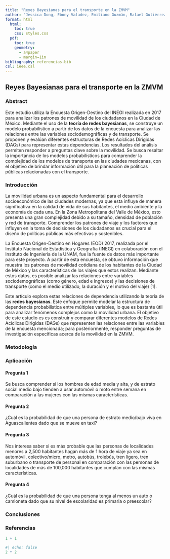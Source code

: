 ```yaml
---
title: "Reyes Bayesianas para el transporte en la ZMVM"
author: "Jessica Dong, Ebony Valadez, Emiliano Guzmán, Rafael Gutiérrez "
format: html
  html:
    toc: true
    css: styles.css
  pdf:
    toc: true
    geometry:
      - a4paper
      - margin=1in
bibliography: referencias.bib  
csl: ieee.csl                
---
```


## Reyes Bayesianas para el transporte en la ZMVM

### Abstract

Este estudio utiliza la Encuesta Origen-Destino del INEGI realizada en 2017 para analizar los patrones de movilidad de los ciudadanos en la Ciudad de México. Mediante el uso de la **teoría de redes bayesianas**, se construye un modelo probabilístico a partir de los datos de la encuesta para analizar las relaciones entre las variables sociodemográficas y de transporte. Se proponen y evalúan diferentes estructuras de Redes Acíclicas Dirigidas (DAGs) para representar estas dependencias. Los resultados del análisis permiten responder a preguntas clave sobre la movilidad. Se busca resaltar la importancia de los modelos probabilísticos para comprender la complejidad de los modelos de transporte en las ciudades mexicanas, con el objetivo de brindar información útil para la planeación de políticas públicas relacionadas con el transporte.

### Introducción

La movilidad urbana es un aspecto fundamental para el desarrollo socioeconómico de las ciudades modernas, ya que esta influye de manera significativa en la calidad de vida de sus habitantes, el medio ambiente y la economía de cada una. En la Zona Metropolitana del Valle de México, esto presenta una gran complejidad debido a su tamaño, densidad de población y red de transporte. Comprender los patrones de viaje y los factores que influyen en la toma de decisiones de los ciudadanos es crucial para el diseño de políticas públicas más efectivas y sostenibles.

La Encuesta Origen-Destino en Hogares (EOD) 2017, realizada por el Instituto Nacional de Estadística y Geografía (INEGI) en colaboración con el Instituto de Ingeniería de la UNAM, fue la fuente de datos más importante para este proyecto. A partir de esta encuesta, se obtuvo información que muestra los patrones de movilidad cotidiana de los habitantes de la Ciudad de México y las características de los viajes que estos realizan. Mediante estos datos, es posible analizar las relaciones entre variables sociodemográficas (como género, edad e ingresos) y las decisiones de transporte (como el medio utilizado, la duración y el motivo del viaje) \[1\].

Este artículo explora estas relaciones de dependencia utilizando la teoría de las **redes bayesianas**. Este enfoque permite modelar la estructura de dependencia probabilística entre múltiples variables, lo que es bastante útil para analizar fenómenos complejos como la movilidad urbana. El objetivo de este estudio es es construir y comparar diferentes modelos de Redes Acíclicas Dirigidas (DAGs) que representen las relaciones entre las variables de la encuesta mencionada; para posteriormente, responder preguntas de investigación específicas acerca de la movilidad en la ZMVM.

### Metodología

### Aplicación

#### Pregunta 1

Se busca comprender si los hombres de edad media y alta, y de estrato social medio bajo tienden a usar automóvil o moto entre semana en comparación a las mujeres con las mismas características.

#### Pregunta 2

¿Cuál es la probabilidad de que una persona de estrato medio/bajo viva en Aguascalientes dado que se mueve en taxi?

#### Pregunta 3

Nos interesa saber si es más probable que las personas de localidades menores a 2,500 habitantes hagan más de 1 hora de viaje ya sea en automóvil, colectivo/micro, metro, autobús, trolebús, tren ligero, tren suburbano o transporte de personal en comparación con las personas de localidades de más de 100,000 habitantes que cumplan con las mismas características.

#### Pregunta 4

¿Cuál es la probabilidad de que una persona tenga al menos un auto o camioneta dado que su nivel de escolaridad es primaria o preescolar?

### Conclusiones

### Referencias

```r
1 + 1
```

```r
#| echo: false
2 * 2
```
